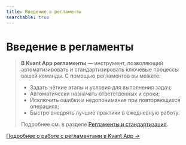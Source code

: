 ```yaml
---
title: Введение в регламенты
searchable: true
---
```


# Введение в регламенты

> **В Kvant App регламенты** — инструмент, позволяющий автоматизировать и стандартизировать ключевые процессы вашей команды. С помощью регламентов вы можете:
> - Задать чёткие этапы и условия для выполнения задач;
> - Автоматически назначать ответственных и сроки;
> - Исключить ошибки и недопонимания при повторяющихся операциях;
> - Быстро внедрять лучшие практики в ежедневную работу.
>
> Подробнее см. в разделе [Регламенты и стандартизация](/methodology/policy).

[Подробнее о работе с регламентами в Kvant App →](/reference/Policies/Start-Policies)

